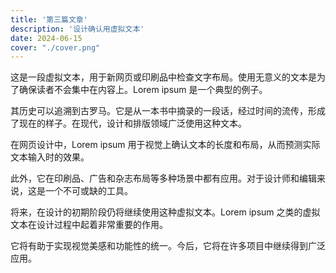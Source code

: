 ```yaml
---
title: '第三篇文章'
description: '设计确认用虚拟文本'
date: 2024-06-15
cover: "./cover.png"
---
```


这是一段虚拟文本，用于新网页或印刷品中检查文字布局。使用无意义的文本是为了确保读者不会集中在内容上。Lorem ipsum 是一个典型的例子。

其历史可以追溯到古罗马。它是从一本书中摘录的一段话，经过时间的流传，形成了现在的样子。在现代，设计和排版领域广泛使用这种文本。

在网页设计中，Lorem ipsum 用于视觉上确认文本的长度和布局，从而预测实际文本输入时的效果。

此外，它在印刷品、广告和杂志布局等多种场景中都有应用。对于设计师和编辑来说，这是一个不可或缺的工具。

将来，在设计的初期阶段仍将继续使用这种虚拟文本。Lorem ipsum 之类的虚拟文本在设计过程中起着非常重要的作用。

它将有助于实现视觉美感和功能性的统一。今后，它将在许多项目中继续得到广泛应用。
